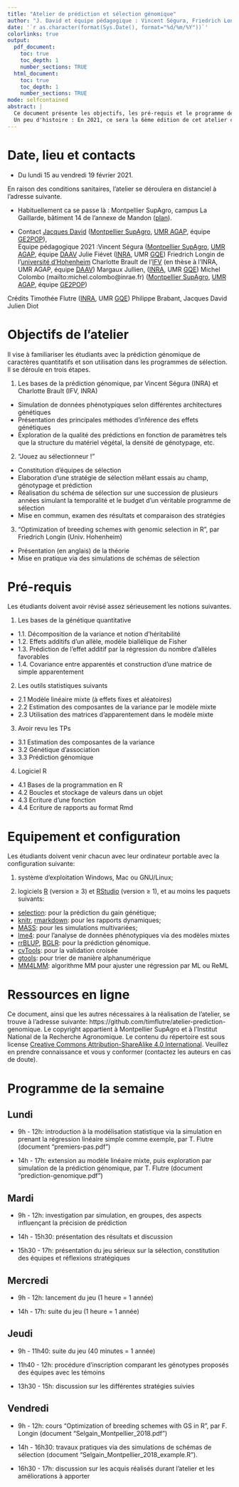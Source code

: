 ---
title: "Atelier de prédiction et sélection génomique"
author: "J. David et équipe pédagogique : Vincent Ségura, Friedrich Longin, Margaux Jullien, Charlotte Brault, Michel Colombo"
date: '`r as.character(format(Sys.Date(), format="%d/%m/%Y"))`'
colorlinks: true
output:
  pdf_document:
    toc: true
    toc_depth: 1
    number_sections: TRUE
  html_document:
    toc: true
    toc_depth: 1
    number_sections: TRUE
mode: selfcontained
abstract: |
  Ce document présente les objectifs, les pré-requis et le programme de l'atelier de prédiction et sélection génomique. Cet atelier est destiné aux étudiants en spécialisation APIMET et SEPMET de Montpellier SupAgro et PIST d'AgroParisTech.
  Un peu d'histoire : En 2021, ce sera la 6ème édition de cet atelier construit au départ par Timothée Flûtre, Jacques David, Friedrich Longin et Philippe Brabant, fortement amélioré par Julien Diot pour le jeu sérieux. Cette année, l'équipe comporte Vincent Ségura, Charlotte Brault, Margaux Jullien, Michel Colombo et Jacques David. 
---


# Date, lieu et contacts

* Du lundi 15 au vendredi 19 février 2021.

En raison des conditions sanitaires, l'atelier se déroulera en distanciel à l'adresse suivante.

* Habituellement ca se passe là :  Montpellier SupAgro, campus La Gaillarde, bâtiment 14 de l'annexe de Mandon ([plan](https://www.montpellier-supagro.fr/plan-acces)).

* Contact
[Jacques David](mailto:jacques.david@supagro.fr) ([Montpellier SupAgro](http://www.supagro.fr/), [UMR AGAP](http://umr-agap.cirad.fr/), équipe [GE2POP](http://umr-agap.cirad.fr/equipes-scientifiques/genomique-evolutive-et-gestion-des-populations/contexte)),   
Equipe pédagogique 2021 :Vincent Ségura ([Montpellier SupAgro](http://www.supagro.fr/), [UMR AGAP](http://umr-agap.cirad.fr/), équipe [DAAV](https://umr-agap.cirad.fr/recherche/equipes-scientifiques2/diversite-et-amelioration-de-la-vigne/contexte-et-objectifs)
Julie Fiévet ([INRA](http://www.inra.fr/), UMR [GQE](http://moulon.inra.fr/))
Friedrich Longin de l'[université d'Hohenheim](https://lsa-weizen.uni-hohenheim.de/)
Charlotte Brault de l'[IFV](http://www.vignevin.com/) (en thèse à l'INRA, UMR AGAP, équipe [DAAV](https://umr-agap.cirad.fr/equipes-scientifiques/diversite-adaptation-et-amelioration-de-la-vigne/contexte-et-objectifs))
Margaux Jullien, ([INRA](http://www.inra.fr/), UMR [GQE](http://moulon.inra.fr/))
Michel Colombo (mailto:michel.colombo@inrae.fr) ([Montpellier SupAgro](http://www.supagro.fr/), [UMR AGAP](http://umr-agap.cirad.fr/), équipe [GE2POP](http://umr-agap.cirad.fr/equipes-scientifiques/genomique-evolutive-et-gestion-des-populations/contexte))

Crédits
Timothée Flutre ([INRA](http://www.inra.fr/), UMR [GQE](http://moulon.inra.fr/))
Philippe Brabant, Jacques David
Julien Diot


# Objectifs de l'atelier

Il vise à familiariser les étudiants avec la prédiction génomique de caractères quantitatifs et son utilisation dans les programmes de sélection.
Il se déroule en trois étapes. 


1. Les bases de la prédiction génomique, par Vincent Ségura (INRA) et Charlotte Brault (IFV, INRA)
+ Simulation de données phénotypiques selon différentes architectures génétiques
+ Présentation des principales méthodes d'inférence des effets génétiques
+ Exploration de la qualité des prédictions en fonction de paramètres tels que la structure du matériel végétal, la densité de génotypage, etc.

2. "Jouez au sélectionneur !"
+ Constitution d'équipes de sélection 
+ Elaboration d'une stratégie de sélection mêlant essais au champ, génotypage et prédiction
+ Réalisation du schéma de sélection sur une succession de plusieurs années simulant la temporalité et le budget d'un véritable programme de sélection
+ Mise en commun, examen des résultats et comparaison des stratégies

3. "Optimization of breeding schemes with genomic selection in R", par Friedrich Longin (Univ. Hohenheim) 
+ Présentation (en anglais) de la théorie
+ Mise en pratique via des simulations de schémas de sélection


# Pré-requis

Les étudiants doivent avoir révisé assez sérieusement les notions suivantes.

1. Les bases de la génétique quantitative
+ 1.1. Décomposition de la variance et notion d'héritabilité
+ 1.2. Effets additifs d'un allèle, modèle biallélique de Fisher
+ 1.3. Prédiction de l'effet additif par la régression du nombre d'allèles favorables
+ 1.4. Covariance entre apparentés et construction d'une matrice de simple apparentement

2. Les outils statistiques suivants
+ 2.1 Modèle linéaire mixte (à effets fixes et aléatoires)
+ 2.2 Estimation des composantes de la variance par le modèle mixte
+ 2.3 Utilisation des matrices d'apparentement dans le modèle mixte

3. Avoir revu les TPs
+ 3.1 Estimation des composantes de la variance
+ 3.2 Génétique d'association
+ 3.3 Prédiction génomique

4. Logiciel R
+ 4.1 Bases de la programmation en R
+ 4.2 Boucles et stockage de valeurs dans un objet
+ 4.3 Ecriture d'une fonction
+ 4.4 Ecriture de rapports au format Rmd


# Equipement et configuration

Les étudiants doivent venir chacun avec leur ordinateur portable avec la configuration suivante:

1. système d'exploitation Windows, Mac ou GNU/Linux;

2. logiciels [R](https://www.r-project.org/) (version $\geq$ 3) et [RStudio](https://www.rstudio.com/products/rstudio/) (version $\geq$ 1), et au moins les paquets suivants:
+ [selection](https://cran.r-project.org/package=selectiongain): pour la prédiction du gain génétique;
+ [knitr](https://cran.r-project.org/package=knitr/), [rmarkdown](https://cran.r-project.org/package=rmarkdown/): pour les rapports dynamiques;
+ [MASS](https://cran.r-project.org/package=MASS/): pour les simulations multivariées;
+ [lme4](https://cran.r-project.org/package=lme4/): pour l'analyse de données phénotypiques via des modèles mixtes
+ [rrBLUP](https://cran.r-project.org/package=rrBLUP/), [BGLR](https://cran.r-project.org/package=BGLR/): pour la prédiction génomique.
+ [cvTools](https://cran.r-project.org/package=cvTools): pour la validation croisée
+ [gtools](https://cran.r-project.org/package=gtools): pour trier de manière alphanumérique
+ [MM4LMM](https://cran.r-project.org/package=MM4LMM): algorithme MM pour ajuster une régression par ML ou ReML


# Ressources en ligne

Ce document, ainsi que les autres nécessaires à la réalisation de l'atelier, se trouve à l'adresse suivante: https://github.com/timflutre/atelier-prediction-genomique.
Le copyright appartient à Montpellier SupAgro et à l'Institut National de la Recherche Agronomique.
Le contenu du répertoire est sous license [Creative Commons Attribution-ShareAlike 4.0 International](http://creativecommons.org/licenses/by-sa/4.0/).
Veuillez en prendre connaissance et vous y conformer (contactez les auteurs en cas de doute).


# Programme de la semaine

## Lundi

* 9h - 12h: introduction à la modélisation statistique via la simulation en prenant la régression linéaire simple comme exemple, par T. Flutre (document "premiers-pas.pdf")

* 14h - 17h: extension au modèle linéaire mixte, puis exploration par simulation de la prédiction génomique, par T. Flutre (document "prediction-genomique.pdf")

## Mardi
* 9h - 12h: investigation par simulation, en groupes, des aspects influençant la précision de prédiction

* 14h - 15h30: présentation des résultats et discussion

* 15h30 - 17h: présentation du jeu sérieux sur la sélection, constitution des équipes et réflexions stratégiques


## Mercredi
* 9h - 12h: lancement du jeu (1 heure = 1 année)

* 14h - 17h: suite du jeu (1 heure = 1 année)


## Jeudi
* 9h - 11h40: suite du jeu (40 minutes = 1 année)

* 11h40 - 12h: procédure d'inscription comparant les génotypes proposés des équipes avec les témoins

* 13h30 - 15h: discussion sur les différentes stratégies suivies


## Vendredi

* 9h - 12h: cours "Optimization of breeding schemes with GS in R", par F. Longin (document "Selgain_Montpellier_2018.pdf")

* 14h - 16h30: travaux pratiques via des simulations de schémas de sélection (document "Selgain_Montpellier_2018_example.R").


* 16h30 - 17h: discussion sur les acquis réalisés durant l'atelier et les améliorations à apporter
